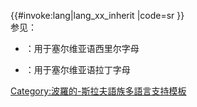 <includeonly>{{#invoke:lang|lang_xx_inherit
|code=sr
}}</includeonly><noinclude>
{{Documentation|Template:Lang-x/doc}}<br />
参见：
*{{tl|Lang-sr-Cyrl}}：用于塞尔维亚语西里尔字母
*{{tl|Lang-sr-Latn}}：用于塞尔维亚语拉丁字母
[[Category:波羅的-斯拉夫語族多語言支持模板‎]]
</noinclude>